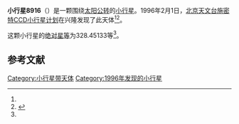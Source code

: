 {{Infobox planet
| bgcolour = #FFFFC0
| name = 8916
| symbol = 
| image = 
| caption = 
| discovery = yes
| discovery_ref = 
| discoverer = [[北京天文台施密特CCD小行星计划|北京天文台施密特CCD小行星计划]]
| discovery_site = [[兴隆|兴隆]] 
| discovered = 1996年2月1日
| designations = yes
| mp_name = 
| named_after = 
| alt_names = 1996 CC/ 1990 JO
| mp_category = [[主带小行星|主带小行星]]
| orbit_ref = <ref name="a">[http://ssd.jpl.nasa.gov/sbdb.cgi?sstr=8916 8916] {{Wayback|url=http://ssd.jpl.nasa.gov/sbdb.cgi?sstr=8916 |date=20210807235057 }}，小行星數據庫瀏覽器（JPL Small-Body Database Browser）－[[美国国家航空航天局|美国国家航空航天局]]喷气推进实验室</ref>
| epoch = 2456400.5 (2013年4月18日更新)
| aphelion = {{convert|3.0447812|AU|km|3|abbr=on|lk=out}}
| perihelion = {{convert|2.3563900|AU|km|3|abbr=on}}
| semimajor = {{convert|2.7005856|AU|km|3|abbr=on}}
| eccentricity = 0.1274522
| period = 1621.008705 [[日|日]]<br />4.44[[儒略年|儒略年]]
| avg_speed = 
| inclination = 19.48669
| asc_node = 61.36204
| mean_anomaly = 
| arg_peri = 328.45133
| satellites = 
| physical_characteristics = yes
| dimensions = 
| mass = 
| density = 
| surface_grav = 
| escape_velocity = 
| sidereal_day = 
| axial_tilt = 
| pole_ecliptic_lat = 
| pole_ecliptic_lon = 
| albedo = 
| temperatures= 
| temp_name1 = 
| mean_temp_1 = 
| max_temp_1 = 
| temp_name2 = 
| max_temp_2 = 
| spectral_type = 
| abs_magnitude = 328.45133
}}

'''小行星8916'''（{{lang-en|8916}}）是一颗围绕[[太阳|太阳]][[公转|公转]]的[[小行星|小行星]]。1996年2月1日，[[北京天文台施密特CCD小行星计划|北京天文台施密特CCD小行星计划]]在兴隆发现了此天体<ref name="a" /><ref>{{cite news|title=小行星列表|url=http://cfa-www.harvard.edu/iau/lists/NumberedMPs.txt|accessdate=2013-07-08|newspaper=哈佛大学|archive-date=2008-05-17|archive-url=https://web.archive.org/web/20080517010638/http://cfa-www.harvard.edu/iau/lists/NumberedMPs.txt|dead-url=no}}</ref>。

这颗小行星的[[绝对星等|绝对星等]]为328.45133等<ref name="a" />。

==参考文献==
{{reflist}}
{{Minor Planet Number|[[小行星8915|小行星8915]]|[[小行星8917|小行星8917]]}}

{{小天体}}

[[Category:小行星带天体|Category:小行星带天体]]
[[Category:1996年发现的小行星|Category:1996年发现的小行星]]

{{asteroid-stub}}